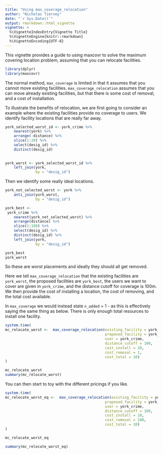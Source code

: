 ```yaml
---
title: "Using max_coverage_relocation"
author: "Nicholas Tierney"
date: "`r Sys.Date()`"
output: rmarkdown::html_vignette
vignette: >
  %\VignetteIndexEntry{Vignette Title}
  %\VignetteEngine{knitr::rmarkdown}
  %\VignetteEncoding{UTF-8}
---
```


This vignette provides a guide to using maxcovr to solve the maximum covering location problem, assuming that you can relocate facilities. 


```r
library(dplyr)
library(maxcovr)
```

The normal method, `max_coverage` is limited in that it assumes that you cannot move existing facilities. `max_coverage_relocation` assumes that you can move already existing facilities, but that there is some cost of removal, and a cost of installation.

To illustrate the benefits of relocation, we are first going to consider an example where the existing facilities provide no coverage to users. We identify facility locations that are really far away.

```r

york_selected_worst_id <- york_crime %>% 
    nearest(york) %>%
    arrange(-distance) %>%
    slice(1:20) %>%
    select(desig_id) %>%
    distinct(desig_id)
    
    
york_worst <- york_selected_worst_id %>% 
    left_join(york,
              by = "desig_id")

```

Then we identify some really ideal locations.

```r

york_not_selected_worst <- york %>%
    anti_join(york_worst,
              by = "desig_id")

york_best <- 
 york_crime %>%
    nearest(york_not_selected_worst) %>%
    arrange(distance) %>%
    slice(1:100) %>%
    select(desig_id) %>%
    distinct(desig_id) %>%
    left_join(york,
              by = "desig_id")


```

```r

york_best
york_worst

```

So these are *worst* placements and ideally they should all get removed.

Here we tell `max_coverage_relocation` that the existing facilities are `york_worst`, the proposed facilities are `york_best`, the users we want to cover are given in `york_crime`, and the distance cutoff for coverage is 100m. We then provide the cost of installing a location, the cost of removing, and the total cost available.

In `max_coverage` we would instead state `n_added` = 1 - as this is effectively saying the same thing as below. There is only enough total resources to install one facility.

```r

system.time(
mc_relocate_worst <-  max_coverage_relocation(existing_facility = york_worst,
                                              proposed_facility = york_best,
                                              user = york_crime,
                                              distance_cutoff = 100,
                                              cost_install = 10,
                                              cost_removal = 1,
                                              cost_total = 10)
)

mc_relocate_worst
summary(mc_relocate_worst)


```


You can then start to toy with the different pricings if you like.


```r

system.time(
mc_relocate_worst_eq <-  max_coverage_relocation(existing_facility = york_worst,
                                              proposed_facility = york_best,
                                              user = york_crime,
                                              distance_cutoff = 100,
                                              cost_install = 10,
                                              cost_removal = 100,
                                              cost_total = 10)
)

mc_relocate_worst_eq

summary(mc_relocate_worst_eq)

```


